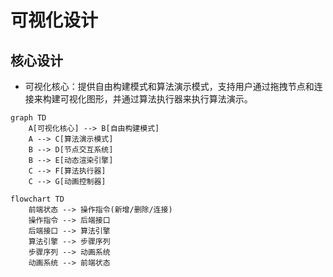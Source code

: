 # 可视化设计

## 核心设计

- 可视化核心：提供自由构建模式和算法演示模式，支持用户通过拖拽节点和连接来构建可视化图形，并通过算法执行器来执行算法演示。

```mermaid
graph TD
    A[可视化核心] --> B[自由构建模式]
    A --> C[算法演示模式]
    B --> D[节点交互系统]
    B --> E[动态渲染引擎]
    C --> F[算法执行器]
    C --> G[动画控制器]
```

```mermaid
flowchart TD
    前端状态 --> 操作指令(新增/删除/连接)
    操作指令 --> 后端接口
    后端接口 --> 算法引擎
    算法引擎 --> 步骤序列
    步骤序列 --> 动画系统
    动画系统 --> 前端状态
```
